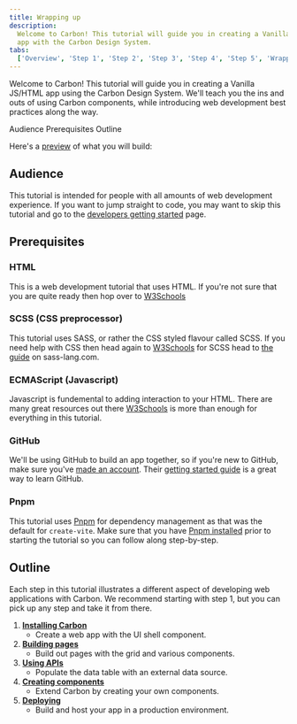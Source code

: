 ```yaml
---
title: Wrapping up
description:
  Welcome to Carbon! This tutorial will guide you in creating a Vanilla JS/HTML
  app with the Carbon Design System.
tabs:
  ['Overview', 'Step 1', 'Step 2', 'Step 3', 'Step 4', 'Step 5', 'Wrapping up']
---
```



<PageDescription>

Welcome to Carbon! This tutorial will guide you in creating a Vanilla JS/HTML
app using the Carbon Design System. We'll teach you the ins and outs of using
Carbon components, while introducing web development best practices along the
way.

</PageDescription>

<AnchorLinks>

<AnchorLink>Audience</AnchorLink>
<AnchorLink>Prerequisites</AnchorLink>
<AnchorLink>Outline</AnchorLink>

</AnchorLinks>

Here's a [preview](https://carbon-tutorial-nextjs.vercel.app/) of what you will
build:

<Preview
  height="400"
  title="Carbon Tutorial"
  src="https://carbon-tutorial-nextjs.vercel.app/"
  frameborder="no"
  allowtransparency="true"
  allowfullscreen="true"
/>

## Audience

This tutorial is intended for people with all amounts of web development
experience. If you want to jump straight to code, you may want to skip this
tutorial and go to the [developers getting started](/developing/get-started)
page.

## Prerequisites

### HTML

This is a web development tutorial that uses HTML. If you're not sure that you
are quite ready then hop over to
[W3Schools](https://www.w3schools.com/html/default.asp)

### SCSS (CSS preprocessor)

This tutorial uses SASS, or rather the CSS styled flavour called SCSS. If you
need help with CSS then head again to
[W3Schools](https://www.w3schools.com/css/default.asp) for SCSS head to
[the guide](https://sass-lang.com/guide/) on sass-lang.com.

### ECMAScript (Javascript)

Javascript is fundemental to adding interaction to your HTML. There are many
great resources out there [W3Schools](https://www.w3schools.com/js/default.asp)
is more than enough for everything in this tutorial.

### GitHub

We'll be using GitHub to build an app together, so if you're new to GitHub, make
sure you've [made an account](https://github.com/join). Their
[getting started guide](https://guides.github.com/activities/hello-world) is a
great way to learn GitHub.

### Pnpm

This tutorial uses [Pnpm](https://pnpm.io/) for dependency management as that
was the default for `create-vite`. Make sure that you have
[Pnpm installed](https://pnpm.io/installation) prior to starting the tutorial so
you can follow along step-by-step.

## Outline

Each step in this tutorial illustrates a different aspect of developing web
applications with Carbon. We recommend starting with step 1, but you can pick up
any step and take it from there.

1. [**Installing Carbon**](/developing/web-components-tutorial/step-1)
   - Create a web app with the UI shell component.
2. [**Building pages**](/developing/web-components-tutorial/step-2)
   - Build out pages with the grid and various components.
3. [**Using APIs**](/developing/web-components-tutorial/step-3)
   - Populate the data table with an external data source.
4. [**Creating components**](/developing/web-components-tutorial/step-4)
   - Extend Carbon by creating your own components.
5. [**Deploying**](/developing/web-components-tutorial/step-5)
   - Build and host your app in a production environment.
